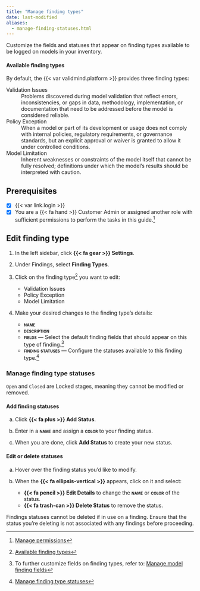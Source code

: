 ```yaml
---
title: "Manage finding types"
date: last-modified
aliases: 
  - manage-finding-statuses.html
---
```


Customize the fields and statuses that appear on finding types available to be logged on models in your inventory.

#### Available finding types

By default, the {{< var validmind.platform >}} provides three finding types:

Validation Issues
: Problems discovered during model validation that reflect errors, inconsistencies, or gaps in data, methodology, implementation, or documentation that need to be addressed before the model is considered reliable.

Policy Exception
: When a model or part of its development or usage does not comply with internal policies, regulatory requirements, or governance standards, but an explicit approval or waiver is granted to allow it under controlled conditions.

Model Limitation
: Inherent weaknesses or constraints of the model itself that cannot be fully resolved; definitions under which the model's results should be interpreted with caution.

::: {.attn}

## Prerequisites

- [x] {{< var link.login >}}
- [x] You are a [{{< fa hand >}} Customer Admin]{.bubble} or assigned another role with sufficient permissions to perform the tasks in this guide.[^1]

:::

## Edit finding type

1. In the left sidebar, click **{{< fa gear >}} Settings**.

2. Under Findings, select **Finding Types**.

3. Click on the finding type[^2] you want to edit:

    - Validation Issues
    - Policy Exception
    - Model Limitation

4. Make your desired changes to the finding type's details:

    - **[name]{.smallcaps}**
    - **[description]{.smallcaps}**
    - **[fields]{.smallcaps}** — Select the default finding fields that should appear on this type of finding.[^3]
    - **[finding statuses]{.smallcaps}** — Configure the statuses available to this finding type.[^4]

### Manage finding type statuses

::: {.callout}
`Open` and `Closed` are [Locked]{.bubble} stages, meaning they cannot be modified or removed.

:::

::: {.panel-tabset}

#### Add finding statuses

a. Click **{{< fa plus >}} Add Status**.

b. Enter in a **[name]{.smallcaps}** and assign a **[color]{.smallcaps}** to your finding status.

c. When you are done, click **Add Status** to create your new status.

#### Edit or delete statuses

a. Hover over the finding status you'd like to modify.

b. When the **{{< fa ellipsis-vertical >}}** appears, click on it and select:

    - **{{< fa pencil >}} Edit Details** to change the **[name]{.smallcaps}** or **[color]{.smallcaps}** of the status.
    - [**{{< fa trash-can >}} Delete Status**]{.red} to remove the status.

::: {.callout-important title="Finding status deletion is permanent and cannot be undone."}

Findings statuses cannot be deleted if in use on a finding. Ensure that the status you're deleting is not associated with any findings before proceeding.
:::

:::


<!-- FOOTNOTES -->

[^1]: [Manage permissions](/guide/configuration/manage-permissions.qmd)

[^2]: [Available finding types](#available-finding-types)

[^3]: To further customize fields on finding types, refer to: [Manage model finding fields](manage-model-finding-fields.qmd)

[^4]: [Manage finding type statuses](#manage-finding-type-statuses)
